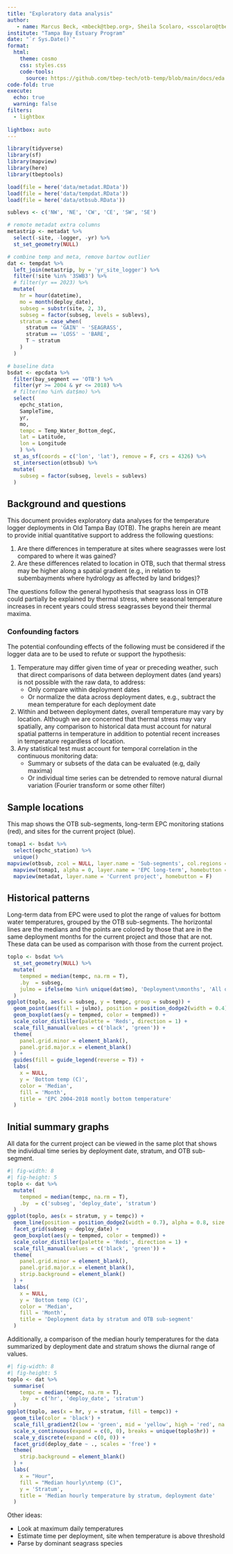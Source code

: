 ```yaml
---
title: "Exploratory data analysis"
author: 
   - name: Marcus Beck, <mbeck@tbep.org>, Sheila Scolaro, <sscolaro@tbep.org>
institute: "Tampa Bay Estuary Program"
date: "`r Sys.Date()`"
format:
  html:
    theme: cosmo
    css: styles.css
    code-tools: 
      source: https://github.com/tbep-tech/otb-temp/blob/main/docs/eda.qmd
code-fold: true
execute:
  echo: true
  warning: false
filters:
  - lightbox
  
lightbox: auto
---
```


```r
library(tidyverse)
library(sf)
library(mapview)
library(here)
library(tbeptools)

load(file = here('data/metadat.RData'))
load(file = here('data/tempdat.RData'))
load(file = here('data/otbsub.RData'))

sublevs <- c('NW', 'NE', 'CW', 'CE', 'SW', 'SE')

# remote metadat extra columns
metastrip <- metadat %>% 
  select(-site, -logger, -yr) %>% 
  st_set_geometry(NULL)

# combine temp and meta, remove bartow outlier
dat <- tempdat %>% 
  left_join(metastrip, by = 'yr_site_logger') %>% 
  filter(!site %in% '3SWB3') %>% 
  # filter(yr == 2023) %>% 
  mutate(
    hr = hour(datetime),
    mo = month(deploy_date), 
    subseg = substr(site, 2, 3),
    subseg = factor(subseg, levels = sublevs), 
    stratum = case_when(
      stratum == 'GAIN' ~ 'SEAGRASS', 
      stratum == 'LOSS' ~ 'BARE', 
      T ~ stratum
    )
  )

# baseline data
bsdat <- epcdata %>% 
  filter(bay_segment == 'OTB') %>% 
  filter(yr >= 2004 & yr <= 2018) %>% 
  # filter(mo %in% dat$mo) %>% 
  select(
    epchc_station, 
    SampleTime, 
    yr, 
    mo, 
    tempc = Temp_Water_Bottom_degC,
    lat = Latitude, 
    lon = Longitude
    ) %>% 
  st_as_sf(coords = c('lon', 'lat'), remove = F, crs = 4326) %>% 
  st_intersection(otbsub) %>% 
  mutate(
    subseg = factor(subseg, levels = sublevs)
  )
```

## Background and questions

This document provides exploratory data analyses for the temperature logger deployments in Old Tampa Bay (OTB).  The graphs herein are meant to provide initial quantitative support to address the following questions: 

1. Are there differences in temperature at sites where seagrasses were lost compared to where it was gained?  
1. Are these differences related to location in OTB, such that thermal stress may be higher along a spatial gradient (e.g., in relation to subembayments where hydrology as affected by land bridges)?  

The questions follow the general hypothesis that seagrass loss in OTB could partially be explained by thermal stress, where seasonal temperature increases in recent years could stress seagrasses beyond their thermal maxima.

### Confounding factors

The potential confounding effects of the following must be considered if the logger data are to be used to refute or support the hypothesis:

1. Temperature may differ given time of year or preceding weather, such that direct comparisons of data between deployment dates (and years) is not possible with the raw data, to address:
     * Only compare within deployment dates
     * Or normalize the data across deployment dates, e.g., subtract the mean temperature for each deployment date
1. Within and between deployment dates, overall temperature may vary by location.  Although we are concerned that thermal stress may vary spatially, any comparison to historical data must account for natural spatial patterns in temperature in addition to potential recent increases in temperature regardless of location.
1. Any statistical test must account for temporal correlation in the continuous monitoring data:
     * Summary or subsets of the data can be evaluated (e.g, daily maxima)
     * Or individual time series can be detrended to remove natural diurnal variation (Fourier transform or some other filter)

## Sample locations

This map shows the OTB sub-segments, long-term EPC monitoring stations (red), and sites for the current project (blue). 

```r
tomap1 <- bsdat %>% 
  select(epchc_station) %>% 
  unique()
mapview(otbsub, zcol = NULL, layer.name = 'Sub-segments', col.regions = 'lightblue', homebutton = F, legend = F, map.types = 'CartoDB.Positron') + 
  mapview(tomap1, alpha = 0, layer.name = 'EPC long-term', homebutton = F, col.regions = 'red', legend = F) + 
  mapview(metadat, layer.name = 'Current project', homebutton = F)
```

## Historical patterns

Long-term data from EPC were used to plot the range of values for bottom water temperatures, grouped by the OTB sub-segments.  The horizontal lines are the medians and the points are colored by those that are in the same deployment months for the current project and those that are not. These data can be used as comparison with those from the current project. 

```r
toplo <- bsdat %>% 
  st_set_geometry(NULL) %>% 
  mutate(
    tempmed = median(tempc, na.rm = T), 
    .by  = subseg, 
    julmo = ifelse(mo %in% unique(dat$mo), 'Deployment\nmonths', 'All other')
  ) 
ggplot(toplo, aes(x = subseg, y = tempc, group = subseg)) + 
  geom_point(aes(fill = julmo), position = position_dodge2(width = 0.4), alpha = 0.7, pch = 21, color  = "#FFFFFF00", size = 3) + 
  geom_boxplot(aes(y = tempmed, color = tempmed)) + 
  scale_color_distiller(palette = 'Reds', direction = 1) + 
  scale_fill_manual(values = c('black', 'green')) + 
  theme(
    panel.grid.minor = element_blank(), 
    panel.grid.major.x = element_blank()
  ) +
  guides(fill = guide_legend(reverse = T)) +
  labs(
    x = NULL, 
    y = 'Bottom temp (C)', 
    color = 'Median', 
    fill = 'Month',
    title = 'EPC 2004-2018 montly bottom temperature'
  )
```

## Initial summary graphs

All data for the current project can be viewed in the same plot that shows the individual time series by deployment date, stratum, and OTB sub-segment. 

```r
#| fig-width: 8
#| fig-height: 5
toplo <- dat %>% 
  mutate(
    tempmed = median(tempc, na.rm = T), 
    .by  = c('subseg', 'deploy_date', 'stratum')
  ) 
ggplot(toplo, aes(x = stratum, y = tempc)) + 
  geom_line(position = position_dodge2(width = 0.7), alpha = 0.8, size = 0.5) + 
  facet_grid(subseg ~ deploy_date) +
  geom_boxplot(aes(y = tempmed, color = tempmed)) + 
  scale_color_distiller(palette = 'Reds', direction = 1) + 
  scale_fill_manual(values = c('black', 'green')) + 
  theme(
    panel.grid.minor = element_blank(), 
    panel.grid.major.x = element_blank(), 
    strip.background = element_blank()
  ) +
  labs(
    x = NULL, 
    y = 'Bottom temp (C)', 
    color = 'Median', 
    fill = 'Month',
    title = 'Deployment data by stratum and OTB sub-segment'
  )
```

Additionally, a comparison of the median hourly temperatures for the data summarized by deployment date and stratum shows the diurnal range of values. 

```r
#| fig-width: 8
#| fig-height: 5
toplo <- dat %>% 
  summarise(
    tempc = median(tempc, na.rm = T), 
    .by  = c('hr', 'deploy_date', 'stratum')
  ) 
ggplot(toplo, aes(x = hr, y = stratum, fill = tempc)) + 
  geom_tile(color = 'black') + 
  scale_fill_gradient2(low = 'green', mid = 'yellow', high = 'red', na.value = 'white', midpoint = median(toplo$tempc)) +
  scale_x_continuous(expand = c(0, 0), breaks = unique(toplo$hr)) + 
  scale_y_discrete(expand = c(0, 0)) +
  facet_grid(deploy_date ~ ., scales = 'free') +
  theme(
    strip.background = element_blank()
  ) + 
  labs(
    x = "Hour", 
    fill = "Median hourly\ntemp (C)", 
    y = 'Stratum', 
    title = 'Median hourly temperature by stratum, deployment date'
  )
```

Other ideas:

* Look at maximum daily temperatures
* Estimate time per deployment, site when temperature is above threshold
* Parse by dominant seagrass species